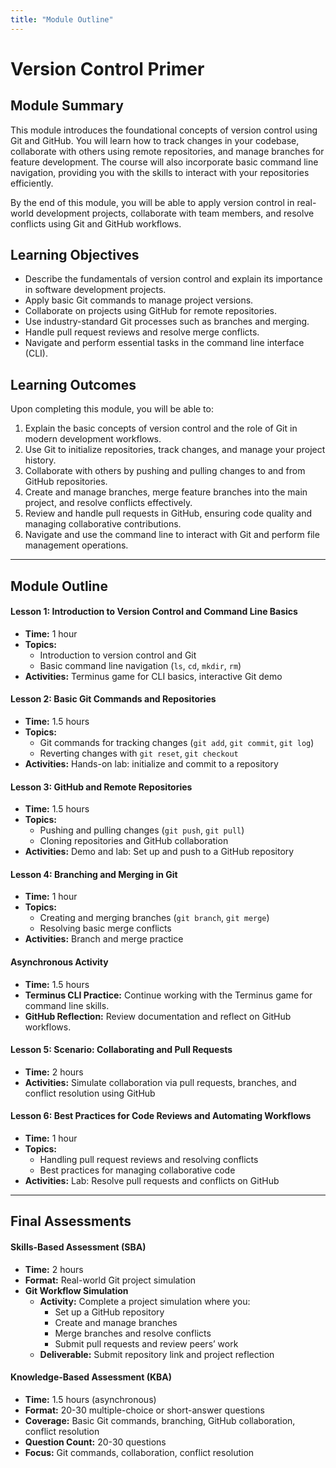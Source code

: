 ```yaml
---
title: "Module Outline"
---
```


# Version Control Primer

## Module Summary

This module introduces the foundational concepts of version control using Git and GitHub. You will learn how to track changes in your codebase, collaborate with others using remote repositories, and manage branches for feature development. The course will also incorporate basic command line navigation, providing you with the skills to interact with your repositories efficiently.

By the end of this module, you will be able to apply version control in real-world development projects, collaborate with team members, and resolve conflicts using Git and GitHub workflows.

## Learning Objectives

- Describe the fundamentals of version control and explain its importance in software development projects.
- Apply basic Git commands to manage project versions.
- Collaborate on projects using GitHub for remote repositories.
- Use industry-standard Git processes such as branches and merging.
- Handle pull request reviews and resolve merge conflicts.
- Navigate and perform essential tasks in the command line interface (CLI).

## Learning Outcomes

Upon completing this module, you will be able to:

1. Explain the basic concepts of version control and the role of Git in modern development workflows.
2. Use Git to initialize repositories, track changes, and manage your project history.
3. Collaborate with others by pushing and pulling changes to and from GitHub repositories.
4. Create and manage branches, merge feature branches into the main project, and resolve conflicts effectively.
5. Review and handle pull requests in GitHub, ensuring code quality and managing collaborative contributions.
6. Navigate and use the command line to interact with Git and perform file management operations.

---

## Module Outline

#### Lesson 1: Introduction to Version Control and Command Line Basics

- **Time:** 1 hour
- **Topics:**
  - Introduction to version control and Git
  - Basic command line navigation (`ls`, `cd`, `mkdir`, `rm`)
- **Activities:** Terminus game for CLI basics, interactive Git demo

#### Lesson 2: Basic Git Commands and Repositories

- **Time:** 1.5 hours
- **Topics:**
  - Git commands for tracking changes (`git add`, `git commit`, `git log`)
  - Reverting changes with `git reset`, `git checkout`
- **Activities:** Hands-on lab: initialize and commit to a repository

#### Lesson 3: GitHub and Remote Repositories

- **Time:** 1.5 hours
- **Topics:**
  - Pushing and pulling changes (`git push`, `git pull`)
  - Cloning repositories and GitHub collaboration
- **Activities:** Demo and lab: Set up and push to a GitHub repository

#### Lesson 4: Branching and Merging in Git

- **Time:** 1 hour
- **Topics:**
  - Creating and merging branches (`git branch`, `git merge`)
  - Resolving basic merge conflicts
- **Activities:** Branch and merge practice

#### Asynchronous Activity

- **Time:** 1.5 hours
- **Terminus CLI Practice:** Continue working with the Terminus game for command line skills.
- **GitHub Reflection:** Review documentation and reflect on GitHub workflows.

#### Lesson 5: Scenario: Collaborating and Pull Requests

- **Time:** 2 hours
- **Activities:** Simulate collaboration via pull requests, branches, and conflict resolution using GitHub

#### Lesson 6: Best Practices for Code Reviews and Automating Workflows

- **Time:** 1 hour
- **Topics:**
  - Handling pull request reviews and resolving conflicts
  - Best practices for managing collaborative code
- **Activities:** Lab: Resolve pull requests and conflicts on GitHub

---

## Final Assessments

#### Skills-Based Assessment (SBA)

- **Time:** 2 hours
- **Format:** Real-world Git project simulation
- **Git Workflow Simulation**
  - **Activity:** Complete a project simulation where you:
    - Set up a GitHub repository
    - Create and manage branches
    - Merge branches and resolve conflicts
    - Submit pull requests and review peers’ work
  - **Deliverable:** Submit repository link and project reflection

#### Knowledge-Based Assessment (KBA)

- **Time:** 1.5 hours (asynchronous)
- **Format:** 20-30 multiple-choice or short-answer questions
- **Coverage:** Basic Git commands, branching, GitHub collaboration, conflict resolution
- **Question Count:** 20-30 questions
- **Focus:** Git commands, collaboration, conflict resolution

